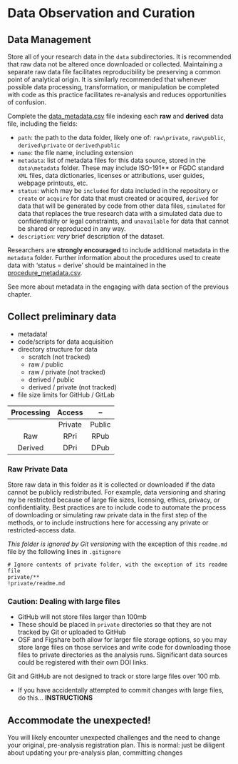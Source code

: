 # Data Observation and Curation

## Data Management

Store all of your research data in the `data` subdirectories. It is recommended that raw data not be altered once downloaded or collected. Maintaining a separate raw data file facilitates reproducibility be preserving a common point of analytical origin. It is similarly recommended that whenever possible data processing, transformation, or manipulation be completed with code as this practice facilitates re-analysis and reduces opportunities of confusion.

Complete the [data_metadata.csv](data_metadata.csv) file indexing each **raw** and **derived** data file, including the fields:

- `path`: the path to the data folder, likely one of: `raw\private`, `raw\public`, `derived\private` or `derived\public`
- `name`: the file name, including extension
- `metadata`: list of metadata files for this data source, stored in the `data\metadata` folder. These may include ISO-191** or FGDC standard `XML` files, data dictionaries, licenses or attributions, user guides, webpage printouts, etc.
- `status`: which may be `included` for data included in the repository or `create` or `acquire` for data that must created or acquired, `derived` for data that will be generated by code from other data files, `simulated` for data that replaces the true research data with a simulated data due to confidentiality or legal constraints, and `unavailable` for data that cannot be shared or reproduced in any way.
- `description`: *very* brief description of the dataset.

Researchers are **strongly encouraged** to include additional metadata in the `metadata` folder.
Further information about the procedures used to create data with 'status = derive' should be maintained in the [procedure_metadata.csv](../procedure/procedure_metadata.csv).

See more about metadata in the engaging with data section of the previous chapter.

## Collect preliminary data

- metadata!
- code/scripts for data acquisition
- directory structure for data
  - scratch (not tracked)
  - raw / public
  - raw / private (not tracked)
  - derived / public
  - derived / private (not tracked)
- file size limits for GitHub / GitLab

| Processing | Access | -- |
| :--: | :--: | :--: |
|  | Private | Public |
| Raw | RPri | RPub |
| Derived | DPri | DPub

### Raw Private Data

Store raw data in this folder as it is collected or downloaded if the data cannot be publicly redistributed. For example, data versioning and sharing my be restricted because of large file sizes, licensing, ethics, privacy, or confidentiality. Best practices are to include code to automate the process of downloading or simulating raw private data in the first step of the methods, or to include instructions here for accessing any private or restricted-access data.



*This folder is ignored by Git versioning* with the exception of this `readme.md` file by the following lines in `.gitignore`

```gitignore
# Ignore contents of private folder, with the exception of its readme file
private/**
!private/readme.md
```

### Caution: Dealing with large files

- GitHub will not store files larger than 100mb
- These should be placed in `private` directories so that they are not tracked by Git or uploaded to GitHub
- OSF and Figshare both allow for larger file storage options, so you may store large files on those services and write code for downloading those files to private directories as the analysis runs. Significant data sources could be registered with their own DOI links.

Git and GitHub are not designed to track or store large files over 100 mb.

- If you have accidentally attempted to commit changes with large files, do this... **INSTRUCTIONS**


## Accommodate the unexpected!

You will likely encounter unexpected challenges and the need to change your original, pre-analysis registration plan.
This is normal: just be diligent about updating your pre-analysis plan, committing changes
